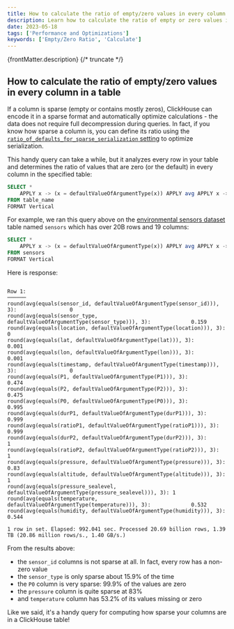 ```yaml
---
title: How to calculate the ratio of empty/zero values in every column in a table
description: Learn how to calculate the ratio of empty or zero values in every column of a ClickHouse table to optimize sparse column serialization.
date: 2023-05-18
tags: ['Performance and Optimizations']
keywords: ['Empty/Zero Ratio', 'Calculate']
---
```


{frontMatter.description}
{/* truncate */}

## How to calculate the ratio of empty/zero values in every column in a table

If a column is sparse (empty or contains mostly zeros), ClickHouse can encode it in a sparse format and automatically optimize calculations - the data does not require full decompression during queries. In fact, if you know how sparse a column is, you can define its ratio using the [`ratio_of_defaults_for_sparse_serialization` setting](https://clickhouse.com/docs/operations/settings/merge-tree-settings#ratio_of_defaults_for_sparse_serialization) to optimize serialization.

This handy query can take a while, but it analyzes every row in your table and determines the ratio of values that are zero (or the default) in every column in the specified table:

```sql
SELECT *
    APPLY x -> (x = defaultValueOfArgumentType(x)) APPLY avg APPLY x -> round(x, 3)
FROM table_name
FORMAT Vertical
```

For example, we ran this query above on the [environmental sensors dataset](https://clickhouse.com/docs/getting-started/example-datasets/environmental-sensors) table named `sensors` which has over 20B rows and 19 columns:

```sql
SELECT *
    APPLY x -> (x = defaultValueOfArgumentType(x)) APPLY avg APPLY x -> round(x, 3)
FROM sensors
FORMAT Vertical
```

Here is response:

```response

Row 1:
──────
round(avg(equals(sensor_id, defaultValueOfArgumentType(sensor_id))), 3):                 0
round(avg(equals(sensor_type, defaultValueOfArgumentType(sensor_type))), 3):             0.159
round(avg(equals(location, defaultValueOfArgumentType(location))), 3):                   0
round(avg(equals(lat, defaultValueOfArgumentType(lat))), 3):                             0.001
round(avg(equals(lon, defaultValueOfArgumentType(lon))), 3):                             0.001
round(avg(equals(timestamp, defaultValueOfArgumentType(timestamp))), 3):                 0
round(avg(equals(P1, defaultValueOfArgumentType(P1))), 3):                               0.474
round(avg(equals(P2, defaultValueOfArgumentType(P2))), 3):                               0.475
round(avg(equals(P0, defaultValueOfArgumentType(P0))), 3):                               0.995
round(avg(equals(durP1, defaultValueOfArgumentType(durP1))), 3):                         0.999
round(avg(equals(ratioP1, defaultValueOfArgumentType(ratioP1))), 3):                     0.999
round(avg(equals(durP2, defaultValueOfArgumentType(durP2))), 3):                         1
round(avg(equals(ratioP2, defaultValueOfArgumentType(ratioP2))), 3):                     1
round(avg(equals(pressure, defaultValueOfArgumentType(pressure))), 3):                   0.83
round(avg(equals(altitude, defaultValueOfArgumentType(altitude))), 3):                   1
round(avg(equals(pressure_sealevel, defaultValueOfArgumentType(pressure_sealevel))), 3): 1
round(avg(equals(temperature, defaultValueOfArgumentType(temperature))), 3):             0.532
round(avg(equals(humidity, defaultValueOfArgumentType(humidity))), 3):                   0.544

1 row in set. Elapsed: 992.041 sec. Processed 20.69 billion rows, 1.39 TB (20.86 million rows/s., 1.40 GB/s.)
```

From the results above:

- the `sensor_id` columns is not sparse at all. In fact, every row has a non-zero value
- the `sensor_type` is only sparse about 15.9% of the time
- the `P0` column is very sparse: 99.9% of the values are zero
- the `pressure` column is quite sparse at 83%
- and `temperature` column has 53.2% of its values missing or zero

Like we said, it's a handy query for computing how sparse your columns are in a ClickHouse table!